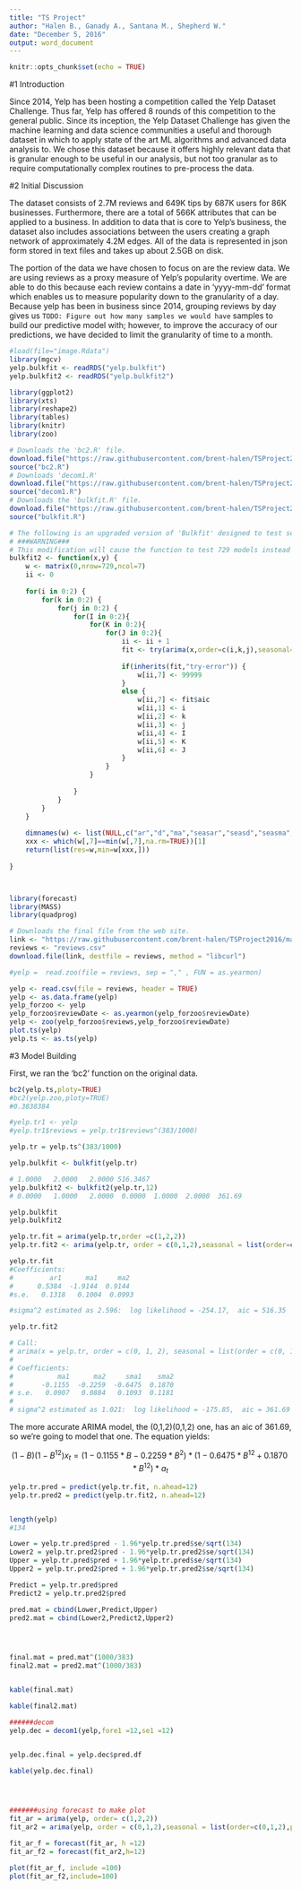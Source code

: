 ```yaml
---
title: "TS Project"
author: "Halen B., Ganady A., Santana M., Shepherd W."
date: "December 5, 2016"
output: word_document
---
```


```r
knitr::opts_chunk$set(echo = TRUE)
```

#1 Introduction

Since 2014, Yelp has been hosting a competition called the Yelp Dataset Challenge. Thus far, Yelp has offered 8 rounds of this competition to the general public. Since its inception, the Yelp Dataset Challenge has given the machine learning and data science communities a useful and thorough dataset in which to apply state of the art ML algorithms and advanced data analysis to. We chose this dataset because it offers highly relevant data that is granular enough to be useful in our analysis, but not too granular as to require computationally complex routines to pre-process the data. 

#2 Initial Discussion

The dataset consists of 2.7M reviews and 649K tips by 687K users for 86K businesses. Furthermore, there are a total of 566K attributes that can be applied to a business. In addition to data that is core to Yelp's business, the dataset also includes associations between the users creating a graph network of approximately 4.2M edges. All of the data is represented in json form stored in text files and takes up about 2.5GB on disk.

The portion of the data we have chosen to focus on are the review data. We are using reviews as a proxy measure of Yelp's popularity overtime. We are able to do this because each review contains a date in 'yyyy-mm-dd' format which enables us to measure popularity down to the granularity of a day. Because yelp has been in business since 2014, grouping reviews by day gives us `TODO: Figure out how many samples we would have` samples to build our predictive model with; however, to improve the accuracy of our predictions, we have decided to limit the granularity of time to a month.

```r
#load(file="image.Rdata")
library(mgcv)
yelp.bulkfit <- readRDS("yelp.bulkfit")
yelp.bulkfit2 <- readRDS("yelp.bulkfit2")

```

```r
library(ggplot2)
library(xts)
library(reshape2)
library(tables)
library(knitr)
library(zoo)

# Downloads the 'bc2.R' file.
download.file("https://raw.githubusercontent.com/brent-halen/TSProject2016/master/bc2.R", destfile = "bc2.R", method = "libcurl")
source("bc2.R")
# Downloads 'decom1.R'
download.file("https://raw.githubusercontent.com/brent-halen/TSProject2016/master/decom1.R",destfile="decom1.R", method="libcurl")
source("decom1.R")
# Downloads the 'bulkfit.R' file.
download.file("https://raw.githubusercontent.com/brent-halen/TSProject2016/master/bulkfit.R",destfile="bulkfit.R",method="libcurl")
source("bulkfit.R")

# The following is an upgraded version of 'Bulkfit' designed to test seasonal ARIMA models as well as stationary. 
# ###WARNING### 
# This modification will cause the function to test 729 models instead of just 27. It may take a while to complete.
bulkfit2 <- function(x,y) {
    w <- matrix(0,nrow=729,ncol=7)
    ii <- 0
    
    for(i in 0:2) {
        for(k in 0:2) {
            for(j in 0:2) {
                for(I in 0:2){
                    for(K in 0:2){
                        for(J in 0:2){
                            ii <- ii + 1
                            fit <- try(arima(x,order=c(i,k,j),seasonal= list(order=c(I,K,J),period=y)))
                            
                            if(inherits(fit,"try-error")) {
                                w[ii,7] <- 99999 	
                            }
                            else {
                                w[ii,7] <- fit$aic
                                w[ii,1] <- i
                                w[ii,2] <- k	
                                w[ii,3] <- j
                                w[ii,4] <- I
                                w[ii,5] <- K
                                w[ii,6] <- J
                            }
                        }
                    }
                        
                }
            }
        }
    }
    
    dimnames(w) <- list(NULL,c("ar","d","ma","seasar","seasd","seasma","AIC"))
    xxx <- which(w[,7]==min(w[,7],na.rm=TRUE))[1]
    return(list(res=w,min=w[xxx,]))
    
}



library(forecast)
library(MASS)
library(quadprog)

# Downloads the final file from the web site.
link <- "https://raw.githubusercontent.com/brent-halen/TSProject2016/master/reviews.csv"
reviews <- "reviews.csv"
download.file(link, destfile = reviews, method = "libcurl")

#yelp =  read.zoo(file = reviews, sep = "," , FUN = as.yearmon)

yelp <- read.csv(file = reviews, header = TRUE)
yelp <- as.data.frame(yelp)
yelp_forzoo <- yelp
yelp_forzoo$reviewDate <- as.yearmon(yelp_forzoo$reviewDate)
yelp <- zoo(yelp_forzoo$reviews,yelp_forzoo$reviewDate)
plot.ts(yelp)
yelp.ts <- as.ts(yelp)

```

#3 Model Building

First, we ran the 'bc2' function on the original data. 

```r

bc2(yelp.ts,ploty=TRUE)
#bc2(yelp.zoo,ploty=TRUE)
#0.3838384

```


```r


#yelp.tr1 <- yelp
#yelp.tr1$reviews = yelp.tr1$reviews^(383/1000)

yelp.tr = yelp.ts^(383/1000)
```

```r
yelp.bulkfit <- bulkfit(yelp.tr)

# 1.0000   2.0000   2.0000 516.3467 
yelp.bulkfit2 <- bulkfit2(yelp.tr,12)
# 0.0000   1.0000   2.0000  0.0000  1.0000  2.0000  361.69
```

```r
yelp.bulkfit
yelp.bulkfit2

yelp.tr.fit = arima(yelp.tr,order =c(1,2,2))
yelp.tr.fit2 <- arima(yelp.tr, order = c(0,1,2),seasonal = list(order=c(0,1,2),period=12))

yelp.tr.fit
#Coefficients:
#         ar1      ma1     ma2
#      0.5384  -1.9144  0.9144
#s.e.   0.1318   0.1004  0.0993

#sigma^2 estimated as 2.596:  log likelihood = -254.17,  aic = 516.35

yelp.tr.fit2

# Call:
# arima(x = yelp.tr, order = c(0, 1, 2), seasonal = list(order = c(0, 1, 2), period = 12))
# 
# Coefficients:
#           ma1      ma2     sma1    sma2
#       -0.1155  -0.2259  -0.6475  0.1870
# s.e.   0.0907   0.0884   0.1093  0.1181
# 
# sigma^2 estimated as 1.021:  log likelihood = -175.85,  aic = 361.69

```

The more accurate ARIMA model, the (0,1,2)(0,1,2) one, has an aic of 361.69, so we're going to model that one. The equation yields: 

$$(1-B)(1-B^12)x_t = (1 - 0.1155*B - 0.2259*B^2)*(1 - 0.6475*B^12 + 0.1870*B^12)*a_t$$

```r
yelp.tr.pred = predict(yelp.tr.fit, n.ahead=12)
yelp.tr.pred2 = predict(yelp.tr.fit2, n.ahead=12)


length(yelp)
#134

Lower = yelp.tr.pred$pred - 1.96*yelp.tr.pred$se/sqrt(134)
Lower2 = yelp.tr.pred2$pred - 1.96*yelp.tr.pred2$se/sqrt(134)
Upper = yelp.tr.pred$pred + 1.96*yelp.tr.pred$se/sqrt(134)
Upper2 = yelp.tr.pred2$pred + 1.96*yelp.tr.pred2$se/sqrt(134)

Predict = yelp.tr.pred$pred
Predict2 = yelp.tr.pred2$pred

pred.mat = cbind(Lower,Predict,Upper)
pred2.mat = cbind(Lower2,Predict2,Upper2)




final.mat = pred.mat^(1000/383)
final2.mat = pred2.mat^(1000/383)


kable(final.mat)

kable(final2.mat)
```




```r

######decom 
yelp.dec = decom1(yelp,fore1 =12,se1 =12)


yelp.dec.final = yelp.dec$pred.df

kable(yelp.dec.final)




#######using forecast to make plot
fit_ar = arima(yelp, order= c(1,2,2))
fit_ar2 = arima(yelp, order = c(0,1,2),seasonal = list(order=c(0,1,2),period=12))

fit_ar_f = forecast(fit_ar, h =12)
fit_ar_f2 = forecast(fit_ar2,h=12)

plot(fit_ar_f, include =100)
plot(fit_ar_f2,include=100)

```

